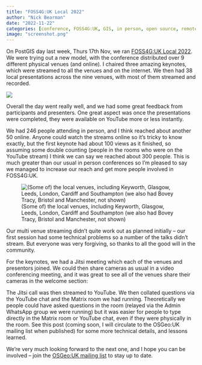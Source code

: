 ```yaml
---
title: "FOSS4G:UK Local 2022"
author: "Nick Bearman"
date: "2022-11-22"
categories: [conference, FOSS4G:UK, GIS, in person, open source, remote]
image: "screenshot.png"
---
```


On PostGIS day last week, Thurs 17th Nov, we ran [FOSS4G:UK Local 2022](https://uk.osgeo.org/foss4guk2022local/). We were trying out a new model, with the conference distributed over 9 different physical venues (and online). I chaired three amazing keynotes, which were streamed to all the venues and on the internet. We then had 38 local presentations across the nine venues, with most of them streamed and recorded.

![](twitter.png)

Overall the day went really well, and we had some great feedback from participants and presenters. One great aspect was once the presentations were completed, they were available on YouTube more or less instantly.

We had 246 people attending in person, and I think reached about another 50 online. Anyone could watch the streams online so it's tricky to know exactly, but the first keynote had about 100 views as it finished, so assuming some double counting (people in the rooms who were on the YouTube stream) I think we can say we reached about 300 people. This is much greater than our usual in person conferences so I'm pleased to say we managed to increase our reach and get more people involved in FOSS4G:UK.

![(Some of) the local venues, including Keyworth, Glasgow, Leeds, London, Cardiff and Southampton (we also had Bovey Tracy, Bristol and Manchester, not shown)](screenshot.png)

Our multi venue streaming didn't quite work out as planned initially -- our first session had some technical problems so a number of the talks didn't stream. But everyone was very forgiving, so thanks to all the good will in the community.

For the keynotes, we had a Jitsi meeting which each of the venues and presentors joined. We could then share cameras as usual in a video conferencing meeting, and it was great to see all of the venues share their cameras in the welcome section:

The Jitsi call was then streamed to YouTube. We then collated questions via the YouTube chat and the Matrix room we had running. Theoretically we people could have asked questions in the room (relayed via the Admin WhatsApp group we were running) but it was easier for people to type directly in the Matrix room or YouTube chat, even if they were physically in the room. See this post (coming soon, I will circulate to the OSGeo:UK mailing list when published) for some more technical details, and lessons learned.

We're very much looking forward to the next one, and I hope you can be involved -- join the [OSGeo:UK mailing list](https://lists.osgeo.org/mailman/listinfo/uk) to stay up to date.
